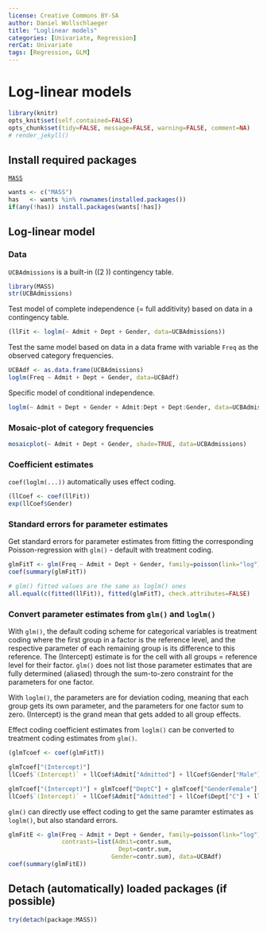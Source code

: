 ---
license: Creative Commons BY-SA
author: Daniel Wollschlaeger
title: "Loglinear models"
categories: [Univariate, Regression]
rerCat: Univariate
tags: [Regression, GLM]
---

Log-linear models
=========================

```{r echo=FALSE}
library(knitr)
opts_knit$set(self.contained=FALSE)
opts_chunk$set(tidy=FALSE, message=FALSE, warning=FALSE, comment=NA)
# render_jekyll()
```

Install required packages
-------------------------

[`MASS`](http://cran.r-project.org/package=MASS)

```{r}
wants <- c("MASS")
has   <- wants %in% rownames(installed.packages())
if(any(!has)) install.packages(wants[!has])
```

Log-linear model
-------------------------
    
### Data

`UCBAdmissions` is a built-in \((2 \times 2 \times 6)\) contingency table.

```{r}
library(MASS)
str(UCBAdmissions)
```

Test model of complete independence (= full additivity) based on data in a contingency table.

```{r}
(llFit <- loglm(~ Admit + Dept + Gender, data=UCBAdmissions))
```

Test the same model based on data in a data frame with variable `Freq` as the observed category frequencies.

```{r}
UCBAdf <- as.data.frame(UCBAdmissions)
loglm(Freq ~ Admit + Dept + Gender, data=UCBAdf)
```

Specific model of conditional independence.

```{r}
loglm(~ Admit + Dept + Gender + Admit:Dept + Dept:Gender, data=UCBAdmissions)
```

### Mosaic-plot of category frequencies

```{r rerLogLinear01}
mosaicplot(~ Admit + Dept + Gender, shade=TRUE, data=UCBAdmissions)
```

### Coefficient estimates

`coef(loglm(...))` automatically uses effect coding.

```{r}
(llCoef <- coef(llFit))
exp(llCoef$Gender)
```

### Standard errors for parameter estimates

Get standard errors for parameter estimates from fitting the corresponding Poisson-regression with `glm()` - default with treatment coding.

```{r}
glmFitT <- glm(Freq ~ Admit + Dept + Gender, family=poisson(link="log"), data=UCBAdf)
coef(summary(glmFitT))

# glm() fitted values are the same as loglm() ones
all.equal(c(fitted(llFit)), fitted(glmFitT), check.attributes=FALSE)
```

### Convert parameter estimates from `glm()` and `loglm()`

With `glm()`, the default coding scheme for categorical variables is treatment coding where the first group in a factor is the reference level, and the respective parameter of each remaining group is its difference to this reference. The (Intercept) estimate is for the cell with all groups = reference level for their factor. `glm()` does not list those parameter estimates that are fully determined (aliased) through the sum-to-zero constraint for the parameters for one factor.

With `loglm()`, the parameters are for deviation coding, meaning that each group gets its own parameter, and the parameters for one factor sum to zero. (Intercept) is the grand mean that gets added to all group effects.

Effect coding coefficient estimates from `loglm()` can be converted to treatment coding estimates from `glm()`.

```{r}
(glmTcoef <- coef(glmFitT))

glmTcoef["(Intercept)"]
llCoef$`(Intercept)` + llCoef$Admit["Admitted"] + llCoef$Gender["Male"]  + llCoef$Dept["A"]

glmTcoef["(Intercept)"] + glmTcoef["DeptC"] + glmTcoef["GenderFemale"]
llCoef$`(Intercept)` + llCoef$Admit["Admitted"] + llCoef$Dept["C"] + llCoef$Gender["Female"]
```

`glm()` can directly use effect coding to get the same paramter estimates as `loglm()`, but also standard errors.

```{r}
glmFitE <- glm(Freq ~ Admit + Dept + Gender, family=poisson(link="log"),
               contrasts=list(Admit=contr.sum,
                               Dept=contr.sum,
                             Gender=contr.sum), data=UCBAdf)
coef(summary(glmFitE))
```

Detach (automatically) loaded packages (if possible)
-------------------------

```{r}
try(detach(package:MASS))
```
